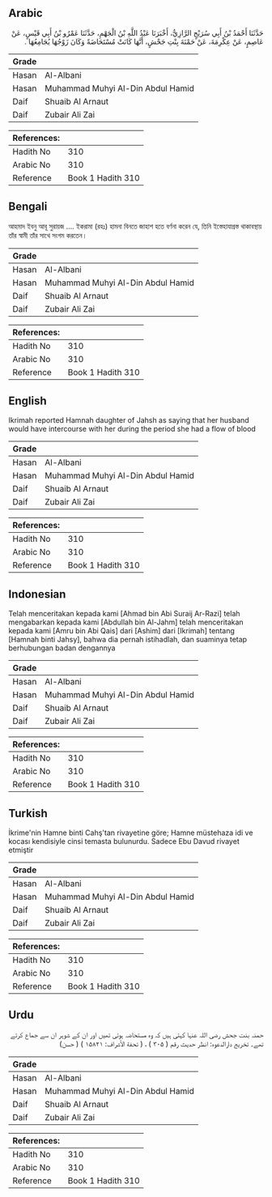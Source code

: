 ## Arabic


<div dir="rtl" lang="ar" style={{fontSize:'larger',backgroundColor:'#f8f9fa',padding:20}}>
حَدَّثَنَا أَحْمَدُ بْنُ أَبِي سُرَيْجٍ الرَّازِيُّ، أَخْبَرَنَا عَبْدُ اللَّهِ بْنُ الْجَهْمِ، حَدَّثَنَا عَمْرُو بْنُ أَبِي قَيْسٍ، عَنْ عَاصِمٍ، عَنْ عِكْرِمَةَ، عَنْ حَمْنَةَ بِنْتِ جَحْشٍ، أَنَّهَا كَانَتْ مُسْتَحَاضَةً وَكَانَ زَوْجُهَا يُجَامِعُهَا ‏.‏
</div>
<div style={{backgroundColor:'#f8f9fa',padding:20, marginBottom: 10}}><table> <thead> <tr> <th>Grade</th> <th></th> </tr> </thead> <tbody> <tr><td>Hasan</td><td>Al-Albani</td></tr><tr><td>Hasan</td><td>Muhammad Muhyi Al-Din Abdul Hamid</td></tr><tr><td>Daif</td><td>Shuaib Al Arnaut</td></tr><tr><td>Daif</td><td>Zubair Ali Zai</td></tr></tbody></table><table> <thead> <tr> <th>References:</th> <th></th> </tr> </thead> <tbody><tr><td>Hadith No</td><td>310</td></tr><tr><td>Arabic No</td><td>310</td></tr><tr><td>Reference</td><td>Book 1 Hadith 310</td></tr></tbody></table></div>

## Bengali


<div dir="ltr" lang="bn" style={{fontSize:'larger',backgroundColor:'#f8f9fa',padding:20}}>
আহমাদ ইবনু আবূ সুরায়জ .... ইকরামা (রহঃ) হামনা বিনতে জাহাশ হতে বর্ণনা করেন যে, তিনি ইস্তেহাযাগ্রস্ত থাকাবস্থায় তাঁর স্বামী তাঁর সাথে সংগম করতেন।
</div>
<div style={{backgroundColor:'#f8f9fa',padding:20, marginBottom: 10}}><table> <thead> <tr> <th>Grade</th> <th></th> </tr> </thead> <tbody> <tr><td>Hasan</td><td>Al-Albani</td></tr><tr><td>Hasan</td><td>Muhammad Muhyi Al-Din Abdul Hamid</td></tr><tr><td>Daif</td><td>Shuaib Al Arnaut</td></tr><tr><td>Daif</td><td>Zubair Ali Zai</td></tr></tbody></table><table> <thead> <tr> <th>References:</th> <th></th> </tr> </thead> <tbody><tr><td>Hadith No</td><td>310</td></tr><tr><td>Arabic No</td><td>310</td></tr><tr><td>Reference</td><td>Book 1 Hadith 310</td></tr></tbody></table></div>

## English


<div dir="ltr" lang="en" style={{fontSize:'larger',backgroundColor:'#f8f9fa',padding:20}}>
Ikrimah reported Hamnah daughter of Jahsh as saying that her husband would have intercourse with her during the period she had a flow of blood
</div>
<div style={{backgroundColor:'#f8f9fa',padding:20, marginBottom: 10}}><table> <thead> <tr> <th>Grade</th> <th></th> </tr> </thead> <tbody> <tr><td>Hasan</td><td>Al-Albani</td></tr><tr><td>Hasan</td><td>Muhammad Muhyi Al-Din Abdul Hamid</td></tr><tr><td>Daif</td><td>Shuaib Al Arnaut</td></tr><tr><td>Daif</td><td>Zubair Ali Zai</td></tr></tbody></table><table> <thead> <tr> <th>References:</th> <th></th> </tr> </thead> <tbody><tr><td>Hadith No</td><td>310</td></tr><tr><td>Arabic No</td><td>310</td></tr><tr><td>Reference</td><td>Book 1 Hadith 310</td></tr></tbody></table></div>

## Indonesian


<div dir="ltr" lang="id" style={{fontSize:'larger',backgroundColor:'#f8f9fa',padding:20}}>
Telah menceritakan kepada kami [Ahmad bin Abi Suraij Ar-Razi] telah mengabarkan kepada kami [Abdullah bin Al-Jahm] telah menceritakan kepada kami [Amru bin Abi Qais] dari [Ashim] dari [Ikrimah] tentang [Hamnah binti Jahsy], bahwa dia pernah istihadlah, dan suaminya tetap berhubungan badan dengannya
</div>
<div style={{backgroundColor:'#f8f9fa',padding:20, marginBottom: 10}}><table> <thead> <tr> <th>Grade</th> <th></th> </tr> </thead> <tbody> <tr><td>Hasan</td><td>Al-Albani</td></tr><tr><td>Hasan</td><td>Muhammad Muhyi Al-Din Abdul Hamid</td></tr><tr><td>Daif</td><td>Shuaib Al Arnaut</td></tr><tr><td>Daif</td><td>Zubair Ali Zai</td></tr></tbody></table><table> <thead> <tr> <th>References:</th> <th></th> </tr> </thead> <tbody><tr><td>Hadith No</td><td>310</td></tr><tr><td>Arabic No</td><td>310</td></tr><tr><td>Reference</td><td>Book 1 Hadith 310</td></tr></tbody></table></div>

## Turkish


<div dir="ltr" lang="tr" style={{fontSize:'larger',backgroundColor:'#f8f9fa',padding:20}}>
İkrime'nin Hamne binti Cahş'tan rivayetine göre; Hamne müstehaza idi ve kocası kendisiyle cinsi temasta bulunurdu. Sadece Ebu Davud rivayet etmiştir
</div>
<div style={{backgroundColor:'#f8f9fa',padding:20, marginBottom: 10}}><table> <thead> <tr> <th>Grade</th> <th></th> </tr> </thead> <tbody> <tr><td>Hasan</td><td>Al-Albani</td></tr><tr><td>Hasan</td><td>Muhammad Muhyi Al-Din Abdul Hamid</td></tr><tr><td>Daif</td><td>Shuaib Al Arnaut</td></tr><tr><td>Daif</td><td>Zubair Ali Zai</td></tr></tbody></table><table> <thead> <tr> <th>References:</th> <th></th> </tr> </thead> <tbody><tr><td>Hadith No</td><td>310</td></tr><tr><td>Arabic No</td><td>310</td></tr><tr><td>Reference</td><td>Book 1 Hadith 310</td></tr></tbody></table></div>

## Urdu


<div dir="rtl" lang="ur" style={{fontSize:'larger',backgroundColor:'#f8f9fa',padding:20}}>
حمنہ بنت جحش رضی اللہ عنہا کہتی ہیں کہ وہ مستحاضہ ہوتی تھیں اور ان کے شوہر ان سے جماع کرتے تھے۔ تخریج دارالدعوہ: انظر حدیث رقم ( ۳۰۵ ) ، ( تحفة الأشراف: ۱۵۸۲۱ ) ( حسن)
</div>
<div style={{backgroundColor:'#f8f9fa',padding:20, marginBottom: 10}}><table> <thead> <tr> <th>Grade</th> <th></th> </tr> </thead> <tbody> <tr><td>Hasan</td><td>Al-Albani</td></tr><tr><td>Hasan</td><td>Muhammad Muhyi Al-Din Abdul Hamid</td></tr><tr><td>Daif</td><td>Shuaib Al Arnaut</td></tr><tr><td>Daif</td><td>Zubair Ali Zai</td></tr></tbody></table><table> <thead> <tr> <th>References:</th> <th></th> </tr> </thead> <tbody><tr><td>Hadith No</td><td>310</td></tr><tr><td>Arabic No</td><td>310</td></tr><tr><td>Reference</td><td>Book 1 Hadith 310</td></tr></tbody></table></div>